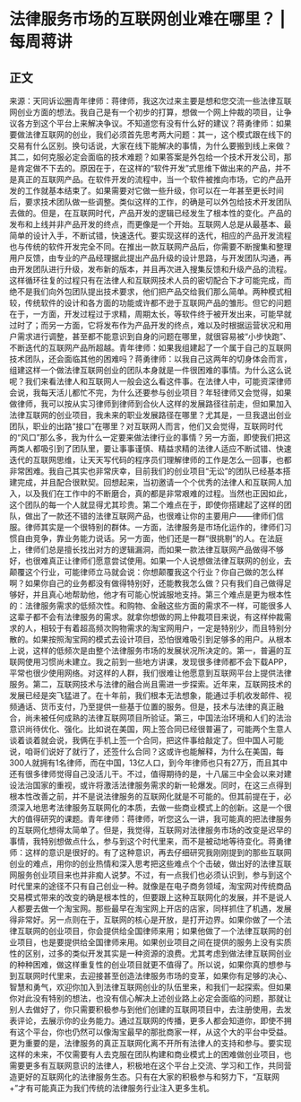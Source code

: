 # 法律服务市场的互联网创业难在哪里？ | 每周蒋讲
## 正文
来源：天同诉讼圈青年律师：蒋律师，我这次过来主要是想和您交流一些法律互联网创业方面的想法。我自己是有一个初步的打算，想做一个网上仲裁的项目，让争议各方到这个平台上来解决争议。不知道您有没有什么好的建议？蒋勇律师：如果要做法律互联网的创业，我们必须首先思考两大问题：其一，这个模式跟在线下的交易有什么区别。换句话说，大家在线下能解决的事情，为什么要搬到线上来做？其二，如何克服必定会面临的技术难题？如果答案是外包给一个技术开发公司，那是肯定做不下去的。原因在于，在这样的“软件开发”式思维下做出来的产品，并不是真正的互联网产品。在软件开发的流程中，当一个软件被推向市场，它的产品开发的工作就基本结束了。如果需要对它做一些升级，你可以在一年甚至更长时间后，要求技术团队做一些调整。类似这样的工作，的确是可以外包给技术开发团队去做的。但是，在互联网时代，产品开发的逻辑已经发生了根本性的变化。产品的发布和上线并非产品开发的终点，而更像是一个开始。互联网人总是从最基本、最简单的设计入手，不断试错，快速迭代。要实现这样的迭代，相应的产品开发流程也与传统的软件开发完全不同。在推出一款互联网产品后，你需要不断搜集和整理用户反馈，由专业的产品经理据此提出产品升级的设计思路，与开发团队沟通，再由开发团队进行升级，发布新的版本，并且再次进入搜集反馈和升级产品的流程。这样循环往复的过程只有在法律人和互联网技术人员的密切配合下才可能完成，而绝不是我们向外包团队提出技术要求，他们把产品交给我们那么简单。两种模式相较，传统软件的设计和各方面的功能或许都不逊于互联网产品的雏形。但它的问题在于，一方面，开发过程过于求精，周期太长，等软件终于被开发出来，可能早就过时了；而另一方面，它将发布作为产品开发的终点，难以及时根据运营状况和用户需求进行调整，甚至都不能意识到自身的问题在哪里，就很容易被“小步快跑”、不断迭代的互联网产品所超越。青年律师：如果我组建起了一个属于自己的互联网技术团队，还会面临其他的困难吗？蒋勇律师：以我自己这两年的切身体会而言，组建这样一个做法律互联网创业的团队本身就是一件很困难的事情。为什么这么说呢？我们来看法律人和互联网人一般会这么看这件事。在法律人中，可能资深律师会说，我每天活儿都忙不完，为什么还要参与创业项目？年轻律师又会觉得，如果做律师，我可以按从实习律师到律师到合伙人这样的发展路径往前走，但如果加入法律互联网的创业项目，我未来的职业发展路径在哪里？尤其是，一旦我退出创业团队，职业的出路“接口”在哪里？对互联网人而言，他们又会觉得，互联网时代的“风口”那么多，我为什么一定要来做法律行业的事情？另一方面，即使我们把这两类人都吸引到了团队里，要让事事谨慎、精益求精的法律人适应不断试错、快速迭代的互联网思维，让天天写代码的程序员们理解律师的工作是怎么一回事，也都非常困难。我自己其实也非常庆幸，目前我们的创业项目“无讼”的团队已经基本搭建完成，并且配合很默契。回想起来，当初邀请一个个优秀的法律人和互联网人加入，以及我们在工作中的不断磨合，真的都是非常艰难的过程。当然也正因如此，这个团队的每一个人就显得尤其珍贵。第二个难点在于，即使你搭建起了这样的团队，做出了一款还不错的法律互联网产品，也很难让你的主要用户——律师们信服。律师其实是一个很特别的群体。一方面，法律服务是市场化运作的，律师们习惯自由竞争，靠业务能力说话。另一方面，他们还是一群“很挑剔”的人。在法庭上，律师们总是擅长找出对方的逻辑漏洞，而如果一款法律互联网产品做得不够好，也很难真正让律师们愿意尝试使用。如果一个人说想做法律互联网的创业，去颠覆这个行业，可能律师立马就会说：你想颠覆我这个行业？你自己做的怎么样啊？如果你自己的业务都没有做得特别好，还能教我怎么做？只有我们自己做得足够好，并且真心地帮助他，他才有可能心悦诚服地支持。第三个难点是更为根本性的：法律服务需求的低频次性。和购物、金融这些方面的需求不一样，可能很多人这辈子都不会有法律服务的需求。就拿你想做的网上仲裁项目来说，有这样仲裁需求的人，相较于有着超高频次购物需求的淘宝网用户，一定是特别少，而且特别分散的。如果按照淘宝网的模式去设计项目，恐怕很难吸引到足够多的用户。从根本上说，这样的低频次是由整个法律服务市场的发展状况所决定的。第一，普遍的互联网使用习惯尚未建立。我之前到一些地方讲课，发现很多律师都不会下载APP，平常也很少使用网络。对这样的人群，我们很难让他愿意到互联网平台上提供法律服务。第二，互联网技术与法律的融合尚且需进一步探索。近年来，互联网技术的发展已经是突飞猛进了。在十年前，我们根本无法想象，能通过手机收发邮件、视频通话、货币支付，乃至提供一些基于位置的服务。但是，技术与法律的真正融合，尚未被任何成熟的法律互联网项目所验证。第三，中国法治环境和人们的法治意识尚待优化、强化。比如说在美国，网上签合同已经很普遍了，可能两个生意人谈着谈着就会说，我俩在手机上签一个合同，把这件事给敲定了。但中国人可能说，咱哥们说好了就行了，还签什么合同？这或许也能解释，为什么在美国，每300人就拥有1名律师，而在中国，13亿人口，到今年律师也只有27万，而且其中还有很多律师觉得自己没活儿干。不过，值得期待的是，十八届三中全会以来对建设法治国家的重视，或许将激活法律服务需求的新一轮爆发。同时，在这三点得到根本性改善之前，并不是说法律服务的互联网化就是不可能的。但其前提在于，必须深入地思考法律服务互联网化的本质，去做一些商业模式上的创新。这是一个很大的值得研究的课题。青年律师：蒋律师，听您这么一讲，我可能真的把法律服务的互联网化想得太简单了。但是，我觉得，互联网对法律服务市场的改变是迟早的事情，我特别想做点什么，参与到这个时代里来，而不是被动地等待变化。蒋勇律师：这样的意识是很好的。有了这种意识，再去仔细研究我刚刚提到的那些互联网创业的难点，用你的创业热情和深入思考把这些难点个个击破，做出好的法律互联网服务创业项目来也并非痴人说梦。不过，有一点我们也必须认识到，参与到这个时代里来的途径不只有自己创业一种。就像是在电子商务领域，淘宝网对传统商品交易模式带来的改变的确是根本性的，但要跟上这种互联网化的发展，并不是说人人都要去做一个淘宝网。那些最早在淘宝网上开店的店家，同样抓住了机遇，发展得非常好。另一点则在于，互联网的核心是开放，是打开边界。如果你做了一个法律互联网的创业项目，你会提供给全国律师来用；如果他做了一个法律互联网的创业项目，也是要提供给全国律师来用。如果创业项目之间在提供的服务上没有实质性的区别，过多的类似开发其实是一种资源的浪费。尤其考虑到做法律互联网创业的种种困难，做这样重复性的创业项目就更不值得了。所以说，如果你真的想参与到互联网时代里来，去迎接甚至创造法律服务市场的变革，如果你有足够的决心、智慧和勇气，欢迎你加入到法律互联网创业的队伍里来，和我们一起探索。但如果你对此没有特别的想法，也没有信心解决上述创业路上必定会面临的问题，那就让别人去做好了，你只需要积极参与到他们创建的互联网项目中，去注册使用，去发表评论，去展示你的业务能力。通过互联网的传播，更多人都会知道你，即使不拥有这个平台，你也仍然可以像淘宝最早的那批商家一样，从这个大的平台中受益。更为重要的是，法律服务的真正互联网化离不开所有法律人的支持和参与。要实现这样的未来，不仅需要有人去克服在团队构建和商业模式上的困难做创业项目，也需要更多有互联网意识的法律人，积极地在这个平台上交流、学习和工作，共同营造更好的互联网化的法律服务生态。只有在大家的积极参与和努力下，“互联网+”才有可能真正为我们传统的法律服务行业注入更多生机。